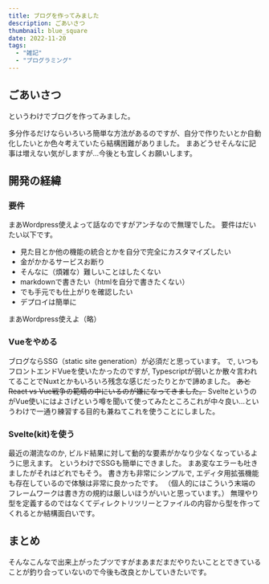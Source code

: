 ```yaml
---
title: ブログを作ってみました
description: ごあいさつ
thumbnail: blue_square
date: 2022-11-20
tags:
  - "雑記"
  - "プログラミング"
---
```


## ごあいさつ

というわけでブログを作ってみました。

多分作るだけならいろいろ簡単な方法があるのですが、自分で作りたいとか自動化したいとか色々考えていたら結構困難がありました。
まあどうせそんなに記事は増えない気がしますが...今後とも宜しくお願いします。

## 開発の経緯

### 要件

まあWordpress使えよって話なのですがアンチなので無理でした。
要件はだいたい以下です。

- 見た目とか他の機能の統合とかを自分で完全にカスタマイズしたい
- 金がかかるサービスお断り
- そんなに（煩雑な）難しいことはしたくない
- markdownで書きたい（htmlを自分で書きたくない）
- でも手元でも仕上がりを確認したい
- デプロイは簡単に

まあWordpress使えよ（略）

### Vueをやめる

ブログならSSG（static site generation）が必須だと思っています。
で, いつもフロントエンドVueを使いたかったのですが, Typescriptが弱いとか散々言われてることでNuxtとかもいろいろ残念な感じだったりとかで諦めました。
~~あとReact vs Vue戦争の範疇の中にいるのが嫌になってきました。~~
SvelteというのがVue使いにはよさげという噂を聞いて使ってみたところこれが中々良い...というわけで一通り練習する目的も兼ねてこれを使うことにしました。

### Svelte(kit)を使う

最近の潮流なのか, ビルド結果に対して動的な要素がかなり少なくなっているように思えます。
というわけでSSGも簡単にできました。
まあ変なエラーも吐きましたがそれはどれでもそう。
書き方も非常にシンプルで, エディタ用拡張機能も存在しているので体験は非常に良かったです。
（個人的にはこういう末端のフレームワークは書き方の規約は厳しいほうがいいと思っています。）
無理やり型を定義するのではなくてディレクトリツリーとファイルの内容から型を作ってくれるとか結構面白いです。

## まとめ

そんなこんなで出来上がったブツですがまあまだまだやりたいこととできていることが釣り合っていないので今後も改良とかしていきたいです。
